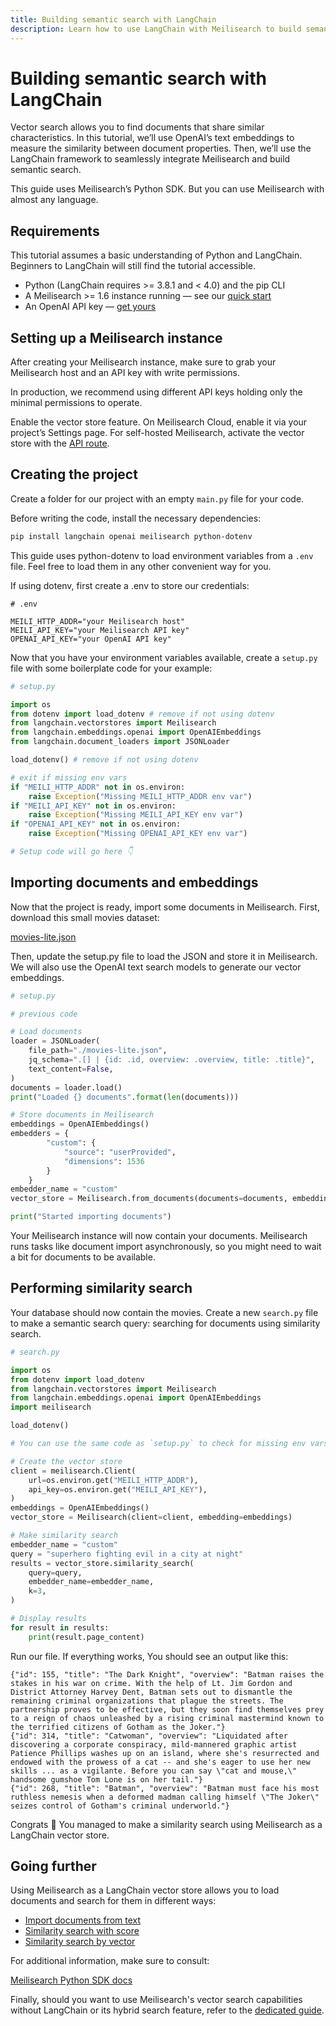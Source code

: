 ```yaml
---
title: Building semantic search with LangChain
description: Learn how to use LangChain with Meilisearch to build semantic search using similarity search.
---
```


# Building semantic search with LangChain

Vector search allows you to find documents that share similar characteristics. In this tutorial, we’ll use OpenAI’s text embeddings to measure the similarity between document properties. Then, we’ll use the LangChain framework to seamlessly integrate Meilisearch and build semantic search.

<Capsule intent="tip">

This guide uses Meilisearch’s Python SDK. But you can use Meilisearch with almost any language.

</Capsule>

## Requirements

This tutorial assumes a basic understanding of Python and LangChain. Beginners to LangChain will still find the tutorial accessible.

- Python (LangChain requires >= 3.8.1 and < 4.0) and the pip CLI
- A Meilisearch >= 1.6 instance running — see our [quick start](/learn/getting_started/cloud_quick_start)
- An OpenAI API key — [get yours](https://platform.openai.com/account/api-keys)

## Setting up a Meilisearch instance

After creating your Meilisearch instance, make sure to grab your Meilisearch host and an API key with write permissions.

<Capsule intent="warning">

In production, we recommend using different API keys holding only the minimal permissions to operate.

</Capsule>


Enable the vector store feature. On Meilisearch Cloud, enable it via your project’s Settings page. For self-hosted Meilisearch, activate the vector store with the [API route](/learn/experimental/vector_search#activate-vector-search).

## Creating the project

Create a folder for our project with an empty `main.py` file for your code.

Before writing the code, install the necessary dependencies:

```bash
pip install langchain openai meilisearch python-dotenv
```

<Capsule intent="tip">

This guide uses python-dotenv to load environment variables from a `.env` file. Feel free to load them in any other convenient way for you.

</Capsule>

If using dotenv, first create a .env to store our credentials:

```
# .env

MEILI_HTTP_ADDR="your Meilisearch host"
MEILI_API_KEY="your Meilisearch API key"
OPENAI_API_KEY="your OpenAI API key"

```
Now that you have your environment variables available, create a `setup.py` file with some boilerplate code for your example:

```python
# setup.py

import os
from dotenv import load_dotenv # remove if not using dotenv
from langchain.vectorstores import Meilisearch
from langchain.embeddings.openai import OpenAIEmbeddings
from langchain.document_loaders import JSONLoader

load_dotenv() # remove if not using dotenv

# exit if missing env vars
if "MEILI_HTTP_ADDR" not in os.environ:
    raise Exception("Missing MEILI_HTTP_ADDR env var")
if "MEILI_API_KEY" not in os.environ:
    raise Exception("Missing MEILI_API_KEY env var")
if "OPENAI_API_KEY" not in os.environ:
    raise Exception("Missing OPENAI_API_KEY env var")

# Setup code will go here 👇
```

## Importing documents and embeddings

Now that the project is ready, import some documents in Meilisearch. First, download this small movies dataset:

[movies-lite.json](https://gist.github.com/Strift/1524ab5e2015e50bbcb215fb4d950a38)

Then, update the setup.py file to load the JSON and store it in Meilisearch. We will also use the OpenAI text search models to generate our vector embeddings.

```python
# setup.py

# previous code

# Load documents
loader = JSONLoader(
    file_path="./movies-lite.json",
    jq_schema=".[] | {id: .id, overview: .overview, title: .title}",
    text_content=False,
)
documents = loader.load()
print("Loaded {} documents".format(len(documents)))

# Store documents in Meilisearch
embeddings = OpenAIEmbeddings()
embedders = { 
        "custom": {
            "source": "userProvided",
            "dimensions": 1536
        }
    }
embedder_name = "custom" 
vector_store = Meilisearch.from_documents(documents=documents, embedding=embeddings, embedders=embedders, embedder_name=embedder_name)

print("Started importing documents")
```

Your Meilisearch instance will now contain your documents. Meilisearch runs tasks like document import asynchronously, so you might need to wait a bit for documents to be available.

## Performing similarity search

Your database should now contain the movies. Create a new `search.py` file to make a semantic search query: searching for documents using similarity search.

```python
# search.py

import os
from dotenv import load_dotenv
from langchain.vectorstores import Meilisearch
from langchain.embeddings.openai import OpenAIEmbeddings
import meilisearch

load_dotenv()

# You can use the same code as `setup.py` to check for missing env vars

# Create the vector store
client = meilisearch.Client(
    url=os.environ.get("MEILI_HTTP_ADDR"),
    api_key=os.environ.get("MEILI_API_KEY"),
)
embeddings = OpenAIEmbeddings()
vector_store = Meilisearch(client=client, embedding=embeddings)

# Make similarity search
embedder_name = "custom"
query = "superhero fighting evil in a city at night"
results = vector_store.similarity_search(
    query=query,
    embedder_name=embedder_name,
    k=3,
)

# Display results
for result in results:
    print(result.page_content)
```

Run our file. If everything works, You should see an output like this:

```
{"id": 155, "title": "The Dark Knight", "overview": "Batman raises the stakes in his war on crime. With the help of Lt. Jim Gordon and District Attorney Harvey Dent, Batman sets out to dismantle the remaining criminal organizations that plague the streets. The partnership proves to be effective, but they soon find themselves prey to a reign of chaos unleashed by a rising criminal mastermind known to the terrified citizens of Gotham as the Joker."}
{"id": 314, "title": "Catwoman", "overview": "Liquidated after discovering a corporate conspiracy, mild-mannered graphic artist Patience Phillips washes up on an island, where she's resurrected and endowed with the prowess of a cat -- and she's eager to use her new skills ... as a vigilante. Before you can say \"cat and mouse,\" handsome gumshoe Tom Lone is on her tail."}
{"id": 268, "title": "Batman", "overview": "Batman must face his most ruthless nemesis when a deformed madman calling himself \"The Joker\" seizes control of Gotham's criminal underworld."}
```

Congrats 🎉 You managed to make a similarity search using Meilisearch as a LangChain vector store.

## Going further

Using Meilisearch as a LangChain vector store allows you to load documents and search for them in different ways:

- [Import documents from text](https://python.langchain.com/docs/integrations/vectorstores/meilisearch#adding-text-and-embeddings)
- [Similarity search with score](https://python.langchain.com/docs/integrations/vectorstores/meilisearch#similarity-search-with-score)
- [Similarity search by vector](https://python.langchain.com/docs/integrations/vectorstores/meilisearch#similarity-search-by-vector)

For additional information, make sure to consult:

[Meilisearch Python SDK docs](https://python-sdk.meilisearch.com/)

Finally, should you want to use Meilisearch's vector search capabilities without LangChain or its hybrid search feature, refer to the [dedicated guide](/learn/experimental/vector_search).
